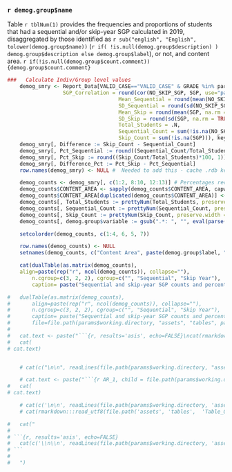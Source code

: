 
### `r demog.group$name`

Table `r tblNum(1)` provides the frequencies and proportions of students that had a sequential and/or skip-year SGP calculated in 2019, disaggregated by those identified as `r sub("english", "English", tolower(demog.group$name))` (`r if( !is.null(demog.group$description) ) demog.group$description else demog.group$label`), or not, and content area.  `r if(!is.null(demog.group$count.comment)) {demog.group$count.comment} `


```r
###   Calculate Indiv/Group level values
	demog_smry <- Report_Data[VALID_CASE=="VALID_CASE" & GRADE %in% params$skip.grades & !is.na(eval(parse(text = demog.group$variable))), list(
                  SGP_Correlation = round(cor(NO_SKIP_SGP, SGP, use="pairwise.complete"), 2),
									Mean_Sequential = round(mean(NO_SKIP_SGP, na.rm = TRUE), 1),
									SD_Sequential = round(sd(NO_SKIP_SGP, na.rm = TRUE), 1),
									Mean_Skip = round(mean(SGP, na.rm = TRUE), 1),
									SD_Skip = round(sd(SGP, na.rm = TRUE), 1),
									Total_Students = .N,
									Sequential_Count = sum(!is.na(NO_SKIP_SGP)),
									Skip_Count = sum(!is.na(SGP))), keyby = c("CONTENT_AREA", demog.group$variable)]
	demog_smry[, Difference := Skip_Count - Sequential_Count]
	demog_smry[, Pct_Sequential := round((Sequential_Count/Total_Students)*100, 1)]
	demog_smry[, Pct_Skip := round((Skip_Count/Total_Students)*100, 1)]
	demog_smry[, Difference_Pct := Pct_Skip - Pct_Sequential]
	row.names(demog_smry) <- NULL #  Needed to add this - cache .rdb kept getting corrupt and couldn't rerun...
```

```r
	demog_counts <- demog_smry[, c(1:2, 8:10, 12:13)] # Percentages receiving SGPs
	demog_counts$CONTENT_AREA <- sapply(demog_counts$CONTENT_AREA, capwords, USE.NAMES=FALSE)
	demog_counts$CONTENT_AREA[duplicated(demog_counts$CONTENT_AREA)] <- ""
	demog_counts[, Total_Students := prettyNum(Total_Students, preserve.width = "individual", big.mark=",")]
	demog_counts[, Sequential_Count := prettyNum(Sequential_Count, preserve.width = "individual", big.mark=",")]
	demog_counts[, Skip_Count := prettyNum(Skip_Count, preserve.width = "individual", big.mark=",")]
	demog_counts[, demog.group$variable := gsub(".*: ", "", eval(parse(text = demog.group$variable)))]

	setcolorder(demog_counts, c(1:4, 6, 5, 7))

	row.names(demog_counts) <- NULL
	setnames(demog_counts, c("Content Area", paste(demog.group$label, "Status"), "Total Students", "Count", "Percent", "Count", "Percent"))

	cat(dualTable(as.matrix(demog_counts),
  	align=paste(rep("r", ncol(demog_counts)), collapse=""),
		n.cgroup=c(3, 2, 2), cgroup=c("", "Sequential", "Skip Year"),
		caption= paste("Sequential and skip-year SGP counts and percentages by content area and",  demog.group$label, "status")))

#   dualTable(as.matrix(demog_counts),
#   	align=paste(rep("r", ncol(demog_counts)), collapse=""),
# 		n.cgroup=c(3, 2, 2), cgroup=c("", "Sequential", "Skip Year"),
# 		caption= paste("Sequential and skip-year SGP counts and percentages by content area and",  demog.group$label, "status"),
# 		file=file.path(params$working.directory, "assets", "tables", paste0("Table_", tblNum(), ".txt")))
#
# 	cat.text <- paste("```{r, results='asis', echo=FALSE}\ncat(rmarkdown:::read_utf8(file.path('assets', 'tables', ", paste0("'Table_", tblNum(), ".txt'"), ")), sep = '\\n')\n```")
#   cat(
# cat.text)


	# cat(c("\n\n", readLines(file.path(params$working.directory, "assets", "tables", paste0("Table_", tblNum(), ".txt")))), sep = "\n")

	# cat.text <- paste("```{r AR_1, child = file.path(params$working.directory,", "'assets', 'tables',", paste0("'Table_", tblNum(), ".txt'),"), "eval=TRUE}\n```")
#   cat(
# cat.text)

	# cat(c('\n\n', readLines(file.path(params$working.directory, 'assets', 'tables',  'Table_0.txt' ))), sep = '\n')
	# cat(rmarkdown:::read_utf8(file.path('assets', 'tables',  'Table_0.txt' )), sep = '\n')

# 	cat("
#
# ```{r, results='asis', echo=FALSE}
# 	cat(c('\\n\\n', readLines(file.path(params$working.directory, 'assets', 'tables', paste0('Table_', tblNum(), '.txt')))), sep = '\\n')
# ```
#
# 	")
```
